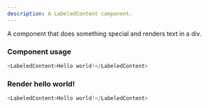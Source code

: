 ```yaml
---
description: A LabeledContent component.
---
```



A component that does something special and renders text in a div.

### Component usage

```js
<LabeledContent>Hello world!</LabeledContent>
```

### Render hello world!

```js live
<LabeledContent>Hello world!</LabeledContent>
```
